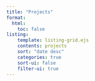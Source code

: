 ```yaml
---
title: "Projects"
format:
  html:
    toc: false
listing:
    template: listing-grid.ejs
    contents: projects
    sort: "date desc"
    categories: true
    sort-ui: false
    filter-ui: true
---
```


